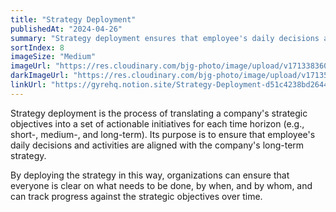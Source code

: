 ```yaml
---
title: "Strategy Deployment"
publishedAt: "2024-04-26"
summary: "Strategy deployment ensures that employee's daily decisions and activities are aligned with the company's long-term strategy."
sortIndex: 8
imageSize: "Medium"
imageUrl: "https://res.cloudinary.com/bjg-photo/image/upload/v1713383603/Strategy_Deployment_qjnhkh.png"
darkImageUrl: "https://res.cloudinary.com/bjg-photo/image/upload/v1713553267/Strategy_Deployment_Dark_zrzng5.png"
linkUrl: "https://gyrehq.notion.site/Strategy-Deployment-d51c4238bd26445489a9f30364328fc6?pvs=4"
---
```


Strategy deployment is the process of translating a company's strategic objectives into a set of actionable initiatives for each time horizon (e.g., short-, medium-, and long-term). Its purpose is to ensure that employee's daily decisions and activities are aligned with the company's long-term strategy.

By deploying the strategy in this way, organizations can ensure that everyone is clear on what needs to be done, by when, and by whom, and can track progress against the strategic objectives over time.

<!-- excerpt -->
